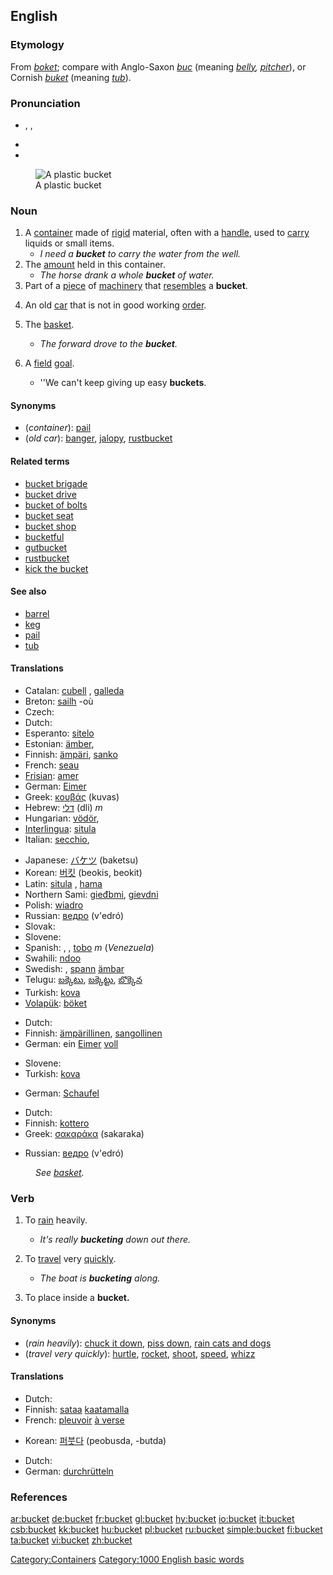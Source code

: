 ==English==

===Etymology===
From {{OE.}} ''[[boket]]''; compare with Anglo-Saxon ''[[buc]]'' (meaning ''[[belly]], [[pitcher]]''), or Cornish ''[[buket]]'' (meaning ''[[tub]]'').

===Pronunciation===
* {{AHD|bûk'ĭt}}, {{IPA|/ˈbʌkɪt/}}, {{SAMPA|/'bVkIt/}}
* {{audio|en-us-bucket.ogg|Audio (US)}}
* {{rhymes|ʌkɪt}}

[[Image:Bucket.JPG|thumb|A plastic bucket]]
===Noun===
{{en-noun}}

# A [[container]] made of [[rigid]] material, often with a [[handle]], used to [[carry]] liquids or small items.
#* ''I need a '''bucket''' to carry the water from the well.''
# The [[amount]] held in this container.
#* ''The horse drank a whole '''bucket''' of water.''
# Part of a [[piece]] of [[machinery]] that [[resemble]]s a '''bucket'''.
# {{slang}} An old [[car]] that is not in good working [[order]].
# {{context|basketball|colloquial}} The [[basket]].
#* ''The forward drove to the '''bucket'''.''
# {{context|basketball|colloquial}} A [[field]] [[goal]].
#* ''We can't keep giving up easy '''buckets'''.

[[Category:Containers]]

====Synonyms====
*(''container''): [[pail]]
*(''old car''): [[banger]], [[jalopy]], [[rustbucket]]

====Related terms====
*[[bucket brigade]]
*[[bucket drive]]
*[[bucket of bolts]]
*[[bucket seat]]
*[[bucket shop]]
*[[bucketful]]
*[[gutbucket]]
*[[rustbucket]]
*[[kick the bucket]]

====See also====
*[[barrel]]
*[[keg]]
*[[pail]]
*[[tub]]

====Translations====
{{trans-top|container}}
*Catalan: [[cubell]] {{m}}, [[galleda]] {{f}}
*Breton: [[sailh]] {{f}} -où
*Czech: {{t|cs|kýbl}}
*Dutch: {{t|nl|emmer|m}}
*Esperanto: [[sitelo]]
*Estonian: [[ämber]], {{t-|et|pang|lang=Estonian}}
*Finnish: [[ämpäri]], [[sanko]]
*French: [[seau]] {{m}}
*[[Frisian]]: [[amer#Frisian|amer]]
*German: [[Eimer]] {{m}}
*Greek: [[κουβάς]] (kuvas) {{m}}
*Hebrew: [[דלי]] (dli) ''m''
*Hungarian: [[vödör]], {{t-|hu|veder|lang=Hungarian}}
*[[Interlingua]]: [[situla#Interlingua|situla]]
*Italian: [[secchio]], {{m}}
{{trans-mid}}
*Japanese: [[バケツ]] (baketsu)
*Korean: [[버킷]] (beokis, beokit)  
*Latin: [[situla]] {{f}}, [[hama]] {{f}}
*Northern Sami: [[gieđbmi]], [[gievdni]]
*Polish: [[wiadro]] {{n}}
*Russian: [[ведро]] (v'edró) {{n}}
*Slovak: {{t-|sk|vedro}}
*Slovene: {{t|sl|vedro|n}}
*Spanish: {{t-|es|cubo|m}}, {{t|es|balde|m}}, [[tobo]] ''m'' (''Venezuela'')
*Swahili: [[ndoo]]
*Swedish: {{t|sv|hink|c}}, [[spann]] {{c}} [[ämbar]]
*Telugu: [[బక్కెటు]], [[బక్కెట్టు]], [[బొక్కెన]]
*Turkish: [[kova]]
*[[Volapük]]: [[böket]]
{{trans-bottom}}

{{trans-top|amount held in this container}}
*Dutch: {{t|nl|emmer|m}}
*Finnish: [[ämpärillinen]], [[sangollinen]]
*German: ein [[Eimer]] [[voll]] {{m}}
{{trans-mid}}
*Slovene: {{t|sl|vedro|n}}
*Turkish: [[kova]]
{{trans-bottom}}

{{trans-top|part of piece of machinery}}
*German: [[Schaufel]] {{f}}
{{trans-mid}}
{{trans-bottom}}

{{trans-top|old car}}
*Dutch: {{t|nl|rammelkar}} {{f}}
*Finnish: [[kottero]]
*Greek: [[σακαράκα]] (sakaraka) {{f}}
{{trans-mid}}
*Russian: [[ведро]] (v'edró) {{n}}
{{trans-bottom}}

{{trans-top|basketball: basket}}
:''See [[basket]].''
{{trans-bottom}}

{{trans-top|basketball: field goal}}
{{trans-mid}}
{{trans-bottom}}

===Verb===
{{en-verb}}

# {{intransitive}} {{colloquial}} To [[rain]] heavily.
#* ''It's really '''bucketing''' down out there.''
# {{intransitive}} {{colloquial}} To [[travel]] very [[quick]]ly.
#* ''The boat is '''bucketing''' along.''
# {{transitive}} To place inside a '''bucket.'''

====Synonyms====
*(''rain heavily''): [[chuck it down]], [[piss down]], [[rain cats and dogs]]
*(''travel very quickly''): [[hurtle]], [[rocket]], [[shoot]], [[speed]], [[whizz]]

====Translations====
{{trans-top|rain heavily}}
*Dutch: {{t|nl|plenzen}}
*Finnish: [[sataa]] [[kaatamalla]]
*French: [[pleuvoir]] [[à verse]]
{{trans-mid}}
*Korean: [[퍼붓다]] (peobusda, -butda)
{{trans-bottom}}

{{trans-top|travel very quickly}}
*Dutch: {{t|nl|vlammen}}
*German: [[durchrütteln]]
{{trans-mid}}
{{trans-bottom}}

{{trans-top|place in a bucket}}
{{trans-mid}}
{{trans-bottom}}

===References===
{{R:Webster 1913}}

[[Category:1000 English basic words]]

[[ar:bucket]]
[[de:bucket]]
[[fr:bucket]]
[[gl:bucket]]
[[hy:bucket]]
[[io:bucket]]
[[it:bucket]]
[[csb:bucket]]
[[kk:bucket]]
[[hu:bucket]]
[[pl:bucket]]
[[ru:bucket]]
[[simple:bucket]]
[[fi:bucket]]
[[ta:bucket]]
[[vi:bucket]]
[[zh:bucket]]